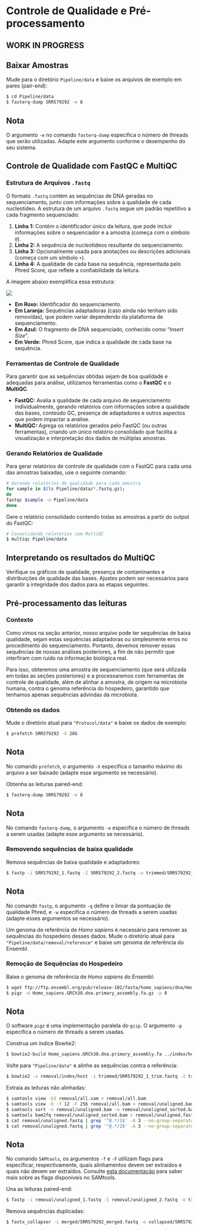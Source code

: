# Controle de Qualidade e Pré-processamento

::: callout-warning
## WORK IN PROGRESS
:::

## Baixar Amostras

Mude para o diretório `Pipeline/data` e baixe os arquivos de exemplo em pares (pair-end):

``` bash
$ cd Pipeline/data
$ fasterq-dump SRR579292 -e 8
```

::: callout-note
## Nota

O argumento `-e` no comando `fasterq-dump` especifica o número de threads que serão utilizadas. Adapte este argumento conforme o desempenho do seu sistema.
:::

## Controle de Qualidade com FastQC e MultiQC

### Estrutura de Arquivos `.fastq`

O formato `.fastq` contém as sequências de DNA geradas no sequenciamento, junto com informações sobre a qualidade de cada nucleotídeo. A estrutura de um arquivo `.fastq` segue um padrão repetitivo a cada fragmento sequenciado:

1.  **Linha 1:** Contém o identificador único da leitura, que pode incluir informações sobre o sequenciador e a amostra (começa com o símbolo `@`).
2.  **Linha 2:** A sequência de nucleotídeos resultante do sequenciamento.
3.  **Linha 3:** Opcionalmente usada para anotações ou descrições adicionais (começa com um símbolo `+`).
4.  **Linha 4:** A qualidade de cada base na sequência, representada pelo Phred Score, que reflete a confiabilidade da leitura.

A imagem abaixo exemplifica essa estrutura:

![](images/fastq_example.png){fig-align="center"}

-   **Em Roxo:** Identificador do sequenciamento.
-   **Em Laranja:** Sequências adaptadoras (caso ainda não tenham sido removidas), que podem variar dependendo da plataforma de sequenciamento.
-   **Em Azul:** O fragmento de DNA sequenciado, conhecido como "*Insert Size*".
-   **Em Verde:** Phred Score, que indica a qualidade de cada base na sequência.

### Ferramentas de Controle de Qualidade

Para garantir que as sequências obtidas sejam de boa qualidade e adequadas para análise, utilizamos ferramentas como o **FastQC** e o **MultiQC**.

-   **FastQC:** Avalia a qualidade de cada arquivo de sequenciamento individualmente, gerando relatórios com informações sobre a qualidade das bases, conteúdo GC, presença de adaptadores e outros aspectos que podem impactar a análise.
-   **MultiQC:** Agrega os relatórios gerados pelo FastQC (ou outras ferramentas), criando um único relatório consolidado que facilita a visualização e interpretação dos dados de múltiplas amostras.

### Gerando Relatórios de Qualidade

Para gerar relatórios de controle de qualidade com o FastQC para cada uma das amostras baixadas, use o seguinte comando:

``` bash
# Gerando relatórios de qualidade para cada amostra
for sample in $(ls Pipeline/data/*.fastq.gz); 
do
fastqc $sample -o Pipeline/data
done
```

Gere o relatório consolidado contendo todas as amostras a partir do output do FastQC:

``` bash
# Consolidando relatórios com MultiQC 
$ multiqc Pipeline/data
```

::: callout-tip
## Interpretando os resultados do MultiQC

Verifique os gráficos de qualidade, presença de contaminantes e distribuições de qualidade das bases. Ajustes podem ser necessários para garantir a integridade dos dados para as etapas seguintes.
:::

## Pré-processamento das leituras

### Contexto

Como vimos na seção anterior, nosso arquivo pode ter sequências de baixa qualidade, sejam estas sequências adaptadoras ou simplesmente erros no procedimento do sequenciamento. Portanto, devemos remover essas sequências de nossas análises posteriores,
a fim de não permitir que interfiram com ruído na informação biológica real.

Para isso, obteremos uma amostra de sequenciamento (que será utilizada em todas as seções posteriores) e a processaremos com
ferramentas de controle de qualidade, além de alinhar a amostra, de origem na microbiota humana, contra o genoma referência do 
hospedeiro, garantido que tenhamos apenas sequências advindas da microbiota.

### Obtendo os dados

Mude o diretório atual para `"Protocol/data"` e baixe os dados de exemplo:  

```bash
$ prefetch SRR579292 -X 20G  
```

::: callout-note
## Nota

No comando `prefetch`, o argumento `-X` especifica o tamanho máximo do arquivo a ser baixado (adapte esse argumento se necessário).  
:::

Obtenha as leituras paired-end:  

```bash
$ fasterq-dump SRR579292 -e 8  
```

::: callout-note
## Nota

No comando `fasterq-dump`, o argumento `-e` especifica o número de threads a serem usadas (adapte esse argumento se necessário).  
:::

### Removendo sequências de baixa qualidade 

Remova sequências de baixa qualidade e adaptadores:  

```bash
$ fastp -i SRR579292_1.fastq -I SRR579292_2.fastq -o trimmed/SRR579292_1_trim.fastq -O trimmed/SRR579292_2_trim.fastq -q 20 -w 8 --detect_adapter_for_pe -h trimmed/report.html -j trimmed/fastp.json  
```

::: callout-note
## Nota

No comando `fastp`, o argumento `-q` define o limiar da pontuação de qualidade Phred, e `-w` especifica o número de threads a serem usadas (adapte esses argumentos se necessário).  
:::

Um genoma de referência de *Homo sapiens* é necessário para remover as sequências do hospedeiro desses dados. Mude o diretório atual para `"Pipeline/data/removal/reference"` e baixe um genoma de referência do Ensembl.

### Remoção de Sequências do Hospedeiro  

Baixe o genoma de referência de *Homo sapiens* do Ensembl:  

```bash
$ wget ftp://ftp.ensembl.org/pub/release-102/fasta/homo_sapiens/dna/Homo_sapiens.GRCh38.dna.primary_assembly.fa.gz  
$ pigz -d Homo_sapiens.GRCh38.dna.primary_assembly.fa.gz -p 8  
```

::: callout-note
## Nota

O software `pigz` é uma implementação paralela do `gzip`. O argumento `-p` especifica o número de threads a serem usadas.  
:::

Construa um índice Bowtie2:  

```bash
$ bowtie2-build Homo_sapiens.GRCh38.dna.primary_assembly.fa ../index/host --threads 8  
```

Volte para `"Pipeline/data"` e alinhe as sequências contra a referência:  

```bash
$ bowtie2 -x removal/index/host -1 trimmed/SRR579292_1_trim.fastq -2 trimmed/SRR579292_2_trim.fastq -S removal/all.sam -p 8  
```

Extraia as leituras não alinhadas:  

```bash
$ samtools view -bS removal/all.sam > removal/all.bam  
$ samtools view -b -f 12 -F 256 removal/all.bam > removal/unaligned.bam  
$ samtools sort -n removal/unaligned.bam -o removal/unaligned_sorted.bam  
$ samtools bam2fq removal/unaligned_sorted.bam > removal/unaligned.fastq  
$ cat removal/unaligned.fastq | grep '^@.*/1$' -A 3 --no-group-separator > removal/unaligned_1.fastq  
$ cat removal/unaligned.fastq | grep '^@.*/2$' -A 3 --no-group-separator > removal/unaligned_2.fastq  
```

::: callout-note
## Nota

No comando `SAMtools`, os argumentos `-f` e `-F` utilizam flags para especificar, respectivamente, quais alinhamentos devem ser extraídos e quais não devem ser extraídos. Consulte [esta documentação](http://broadinstitute.github.io/picard/explain-flags.html) para saber mais sobre as flags disponíveis no SAMtools.  
:::


Una as leituras paired-end:  

```bash
$ fastp -i removal/unaligned_1.fastq -I removal/unaligned_2.fastq -o trimmed/unmerged_1.fastq -O trimmed/unmerged_2.fastq -q 20 -w 8 --detect_adapter_for_pe -h trimmed/report2.html -j trimmed/fastp2.json -m --merged_out merged/SRR579292_merged.fastq  
```

Remova sequências duplicadas:  

```bash
$ fastx_collapser -i merged/SRR579292_merged.fastq -o collapsed/SRR579292.fasta  
```